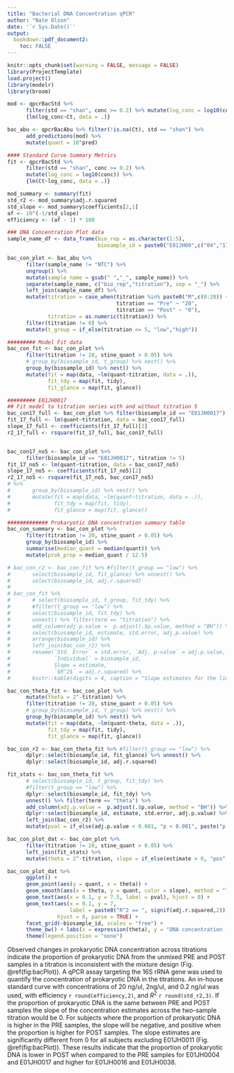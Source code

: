 ```yaml
---
title: "Bacterial DNA Concentration qPCR"
author: "Nate Olson"
date: '`r Sys.Date()`'
output:
  bookdown::pdf_document2:
    toc: FALSE
---
```


```r
knitr::opts_chunk$set(warning = FALSE, message = FALSE)
library(ProjectTemplate)
load.project()
library(modelr)
library(broom)
```

```r
mod <- qpcrBacStd %>%
      filter(std == "shan", conc >= 0.2) %>% mutate(log_conc = log10(conc)) %>%
      {lm(log_conc~Ct, data = .)}

bac_abu <- qpcrBacAbu %>% filter(!is.na(Ct), std == "shan") %>%
      add_predictions(mod) %>%
      mutate(quant = 10^pred)

#### Standard Curve Summary Metrics
fit <- qpcrBacStd %>%
      filter(std == "shan", conc >= 0.2) %>%
      mutate(log_conc = log10(conc)) %>%
      {lm(Ct~log_conc, data = .)}

mod_summary <- summary(fit)
std_r2 <- mod_summary$adj.r.squared
std_slope <- mod_summary$coefficients[2,1]
af <- 10^(-1/std_slope)
efficiency <- (af - 1) * 100

### DNA Concentration Plot data
sample_name_df <- data_frame(bio_rep = as.character(1:5),
                             biosample_id = paste0("E01JH00",c("04","11","16","17","38")))

bac_con_plot <- bac_abu %>%
      filter(sample_name != "NTC") %>%
      ungroup() %>%
      mutate(sample_name = gsub(" ","_", sample_name)) %>%
      separate(sample_name, c("bio_rep","titration"), sep = "_") %>%
      left_join(sample_name_df) %>%
      mutate(titration = case_when(titration %in% paste0("M",c(0:20)) ~ str_replace(titration, "M",""),
                                   titration == "Pre" ~ "20",
                                   titration == "Post" ~ "0"),
             titration = as.numeric(titration)) %>%
      filter(titration != 0) %>%
      mutate(t_group = if_else(titration <= 5, "low","high"))

######### Model Fit data
bac_con_fit <- bac_con_plot %>%
      filter(titration != 20, stine_quant > 0.05) %>%
      # group_by(biosample_id, t_group) %>% nest() %>%
      group_by(biosample_id) %>% nest() %>%
      mutate(fit = map(data, ~lm(quant~titration, data = .)),
             fit_tdy = map(fit, tidy),
             fit_glance = map(fit, glance))

######### E01JH0017
## Fit model to titration series with and without titration 5
bac_con17_full <- bac_con_plot %>% filter(biosample_id == "E01JH0017")
fit_17_full <- lm(quant~titration, data = bac_con17_full)
slope_17_full <- coefficients(fit_17_full)[2]
r2_17_full <- rsquare(fit_17_full, bac_con17_full)


bac_con17_no5 <- bac_con_plot %>%
      filter(biosample_id == "E01JH0017", titration != 5)
fit_17_no5 <- lm(quant~titration, data = bac_con17_no5)
slope_17_no5 <- coefficients(fit_17_no5)[2]
r2_17_no5 <- rsquare(fit_17_no5, bac_con17_no5)
# %>%
#       group_by(biosample_id) %>% nest() %>%
#       mutate(fit = map(data, ~lm(quant~titration, data = .)),
#              fit_tdy = map(fit, tidy),
#              fit_glance = map(fit, glance))

############# Prokaryotic DNA concentration summary table
bac_con_summary <- bac_con_plot %>%
      filter(titration != 20, stine_quant > 0.05) %>%
      group_by(biosample_id) %>%
      summarise(median_quant = median(quant)) %>%
      mutate(prok_prop = median_quant / 12.5)
```


```r
# bac_con_r2 <- bac_con_fit %>% #filter(t_group == "low") %>%
#       select(biosample_id, fit_glance) %>% unnest() %>%
#       select(biosample_id, adj.r.squared)
#
# bac_con_fit %>%
#       # select(biosample_id, t_group, fit_tdy) %>%
#       #filter(t_group == "low") %>%
#       select(biosample_id, fit_tdy) %>%
#       unnest() %>% filter(term == "titration") %>%
#       add_column(adj.p.value =  p.adjust(.$p.value, method = "BH")) %>%
#       select(biosample_id, estimate, std.error, adj.p.value) %>%
#       arrange(biosample_id) %>%
#       left_join(bac_con_r2) %>%
#       rename(`Std. Error` = std.error, `Adj. p-value` = adj.p.value,
#              `Individual` = biosample_id,
#              Slope = estimate,
#              `$R^2$` = adj.r.squared) %>%
#       knitr::kable(digits = 4, caption = "Slope estimates for the linear model of prokaryotic DNA concentration and titration factor. Separate linear models were fit for each titrations 1-4 for each  individual. Multiple test correction was performed using the Benjamini-Hochberg method. p-value indicates significant difference from the expected slopes of 0.",  booktabs = TRUE, escape = FALSE)
```

```r
bac_con_theta_fit <- bac_con_plot %>%
      mutate(theta = 2^-titration) %>%
      filter(titration != 20, stine_quant > 0.05) %>%
      # group_by(biosample_id, t_group) %>% nest() %>%
      group_by(biosample_id) %>% nest() %>%
      mutate(fit = map(data, ~lm(quant~theta, data = .)),
             fit_tdy = map(fit, tidy),
             fit_glance = map(fit, glance))

bac_con_r2 <- bac_con_theta_fit %>% #filter(t_group == "low") %>%
      dplyr::select(biosample_id, fit_glance) %>% unnest() %>%
      dplyr::select(biosample_id, adj.r.squared)

fit_stats <- bac_con_theta_fit %>%
      # select(biosample_id, t_group, fit_tdy) %>%
      #filter(t_group == "low") %>%
      dplyr::select(biosample_id, fit_tdy) %>%
      unnest() %>% filter(term == "theta") %>%
      add_column(adj.p.value =  p.adjust(.$p.value, method = "BH")) %>%
      dplyr::select(biosample_id, estimate, std.error, adj.p.value) %>%
      left_join(bac_con_r2) %>%
      mutate(pval = if_else(adj.p.value < 0.001, "p < 0.001", paste("p =", round(adj.p.value,3))))

bac_con_plot_dat <- bac_con_plot %>%
      filter(titration != 20, stine_quant > 0.05) %>%
      left_join(fit_stats) %>%
      mutate(theta = 2^-titration, slope = if_else(estimate > 0, "pos","neg"))

bac_con_plot_dat %>%
      ggplot() +
      geom_point(aes(y = quant, x = theta)) +
      geom_smooth(aes(x = theta, y = quant, color = slope), method = "lm") +
      geom_text(aes(x = 0.1, y = 7.5, label = pval), hjust = 0) +
      geom_text(aes(x = 0.1, y = 7,
                    label = paste0("R^2 == ", signif(adj.r.squared,2))),
                hjust = 0, parse = TRUE) +
      facet_grid(~biosample_id, scales = "free") +
      theme_bw() + labs(x = expression(theta), y = "DNA concentration (ng/ul)") +
      theme(legend.position = "none")
```


Observed changes in prokaryotic DNA concentration across titrations indicate the proportion of prokaryotic DNA from the unmixed PRE and POST samples in a titration is inconsistent with the mixture design (Fig. \@ref(fig:bacPlot)).
A qPCR assay targeting the 16S rRNA gene was used to quantify the concentration of prokaryotic DNA in the titrations.
An in-house standard curve with concentrations of 20 ng/ul, 2ng/ul, and 0.2 ng/ul was used, with efficiency `r round(efficiency,2)`, and $R^2$ `r round(std_r2,3)`.
If the proportion of prokaryotic DNA is the same between PRE and POST samples the slope of the concentration estimates across the two-sample titration would be 0.
For subjects where the proportion of prokaryotic DNA is higher in the PRE samples, the slope will be negative, and positive when the proportion is higher for POST samples.
The slope estimates are significantly different from 0 for all subjects excluding E01JH0011 (Fig. \@ref(fig:bacPlot)).
These results indicate that the proportion of prokaryotic DNA is lower in POST when compared to the PRE samples for E01JH0004 and E01JH0017 and higher for E01JH0016 and E01JH0038.
